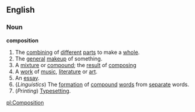 ==English==
===Noun===
'''composition'''
#The [[combining]] of [[different]] [[part]]s to make a [[whole]].
#The [[general]] [[makeup]] of something.
#A [[mixture]] or [[compound]]; the [[result]] of [[composing]]
#A [[work]] of [[music]], [[literature]] or [[art]].
#An [[essay]].
#{''Linguistics'') The [[formation]] of [[compound]] [[word]]s from [[separate]] words.
#(''Printing'') [[Typesetting]].

[[pl:Composition]]
